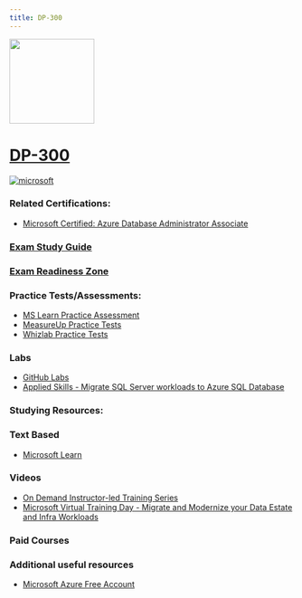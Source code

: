 ```yaml
---
title: DP-300
---
```


<img src="/dp-300.png" width="150" height="150">

# [DP-300](https://learn.microsoft.com/certifications/exams/dp-300?WT.mc_id=studentamb_165290)

<a href='https://learn.microsoft.com/en-us/certifications/browse/?type=role-based&levels=intermediate&WT.mc_id=studentamb_165290' target="_blank"><img alt='microsoft' src='https://img.shields.io/badge/associate-100000?style=for-the-badge&logo=microsoft&logoColor=white&labelColor=0078D4&color=212221'/></a> 

### Related Certifications:
- [Microsoft Certified: Azure Database Administrator Associate](https://learn.microsoft.com/en-us/certifications/azure-database-administrator-associate?WT.mc_id=studentamb_165290)

### [Exam Study Guide](https://learn.microsoft.com/credentials/certifications/resources/study-guides/dp-300?WT.mc_id=studentamb_165290)
### [Exam Readiness Zone](https://learn.microsoft.com/en-us/shows/exam-readiness-zone/preparing-for-dp-300-plan-and-implement-data-platform-resources-1-of-5?WT.mc_id=studentamb_165290)

### Practice Tests/Assessments:
- [MS Learn Practice Assessment](https://learn.microsoft.com/certifications/exams/dp-300/practice/assessment?assessment-type=practice&assessmentId=58&WT.mc_id=studentamb_165290)
- [MeasureUp Practice Tests](https://www.measureup.com/microsoft-practice-test-dp-300-administering-relational-databases-on-microsoft-azure.html#u44)
- [Whizlab Practice Tests](https://www.whizlabs.com/microsoft-azure-certification-dp-300/)

### Labs
- [GitHub Labs](https://aka.ms/dp300labs)
- [Applied Skills - Migrate SQL Server workloads to Azure SQL Database](https://learn.microsoft.com/en-us/credentials/applied-skills/migrate-sql-workloads-azure-sql-database?WT.mc_id=studentamb_165290)

### Studying Resources:

### Text Based
- [Microsoft Learn](https://learn.microsoft.com/certifications/exams/dp-300?WT.mc_id=studentamb_165290)
### Videos
- [On Demand Instructor-led Training Series](https://learn.microsoft.com/en-us/shows/on-demand-instructor-led-training-series/?terms=AZ-204&WT.mc_id=studentamb_165290&WT.mc_id=studentamb_165290)
- [Microsoft Virtual Training Day - Migrate and Modernize your Data Estate and Infra Workloads](https://events.microsoft.com/en-us/allevents/?language=English&clientTimeZone=1&search=Microsoft%20365%20Virtual%20Training%20Day:%20Managing%20Windows%20and%20Surface%20Devices)
### Paid Courses
### Additional useful resources
- [Microsoft Azure Free Account](https://azure.microsoft.com/en-us/offers/ms-azr-0044p?WT.mc_id=studentamb_165290)
